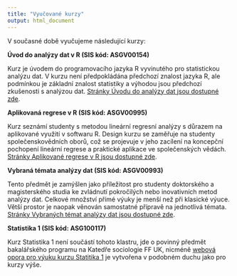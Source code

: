 ```yaml
---
title: "Vyučované kurzy"
output: html_document
---
```


V současné době vyučujeme následující kurzy:

**Úvod do analýzy dat v R (SIS kód: ASGV00154)**

Kurz je úvodem do programovacího jazyka R vyvinutého pro statistickou analýzu dat. V kurzu není předpokládána předchozí znalost jazyka R, ale podmínkou je základní znalost statistiky a výhodou jsou předchozí zkušenosti s analýzou dat. [Stránky Úvodu do analýzy dat jsou dostupné zde](https://sociology-fa-cu.github.io/uvod-do-r/index.html).

**Aplikovaná regrese v R (SIS kód: ASGV00995)**

Kurz seznámí studenty s metodou lineární regresní analýzy s důrazem na aplikované využití v softwaru R. Design kurzu se zaměřuje na studenty společenskovědních oborů, což se projevuje v jeho zacílení na koncepční pochopení lineární regrese a praktické aplikace ve společenských vědách. [Stránky Aplikované regrese v R jsou dostupné zde](https://sociology-fa-cu.github.io/appliedregressioninr/).

**Vybraná témata analýzy dat (SIS kód: ASGV00993)**

Tento předmět je zamýšlen jako příležitost pro studenty doktorského a magisterského studia ke zvládnutí pokročilých nebo inovativních metod analýzy dat. Celkové množství přímé výuky je menší než při klasické výuce. Větší prostor je naopak věnován samostatné přípravě na jednotlivá témata. [Stránky Vybraných témat analýzy dat jsou dostupné zde](https://sociology-fa-cu.github.io/vybranatemataanalyzy/).

**Statistika 1 (SIS kód: ASG100117)**

Kurz Statistika 1 není součástí tohoto klastru, jde o povinný předmět bakalářského programu na Katedře sociologie FF UK, nicméně [webová opora pro výuku kurzu Statitika 1](https://sociology-fa-cu.github.io/statistika1/) je vytvořena v podobném duchu jako pro kurzy výše.
